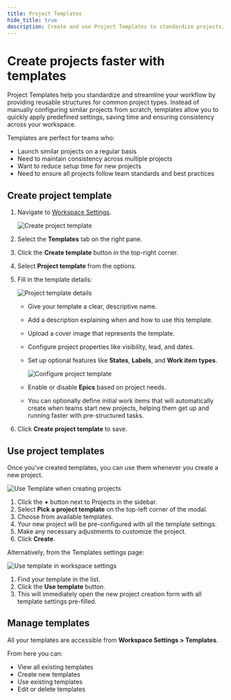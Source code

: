 ```yaml
---
title: Project Templates
hide_title: true
description: Create and use Project Templates to standardize projects, save setup time, and ensure consistency across your workspace with predefined settings.
---
```



<div className="tag-wrapper">
  <h1>Create projects faster with templates</h1>
  <Tags tags={[{ name: "Business", additionalClass: "business" }]} />
</div>

Project Templates help you standardize and streamline your workflow by providing reusable structures for common project types. Instead of manually configuring similar projects from scratch, templates allow you to quickly apply predefined settings, saving time and ensuring consistency across your workspace.

Templates are perfect for teams who:

- Launch similar projects on a regular basis
- Need to maintain consistency across multiple projects
- Want to reduce setup time for new projects
- Need to ensure all projects follow team standards and best practices

## Create project template

1. Navigate to [Workspace Settings](https://docs.plane.so/core-concepts/workspaces/overview#access-workspace-settings).

   ![Create project template](https://media.docs.plane.so/templates/create-project-template.webp#hero-tr)
2. Select the **Templates** tab on the right pane.
3. Click the **Create template** button in the top-right corner.
4. Select **Project template** from the options.
5. Fill in the template details:

   ![Project template details](https://media.docs.plane.so/templates/project-template-details.webp#hero)
   - Give your template a clear, descriptive name.
   - Add a description explaining when and how to use this template.
   - Upload a cover image that represents the template.
   - Configure project properties like visibility, lead, and dates.
   - Set up optional features like **States**, **Labels**, and **Work item types**.

     ![Configure project template](https://media.docs.plane.so/templates/configure-project-template.webp#hero)
   - Enable or disable **Epics** based on project needs.
   - You can optionally define initial work items that will automatically create when teams start new projects, helping them get up and running faster with pre-structured tasks.
6. Click **Create project template** to save.

## Use project templates

Once you've created templates, you can use them whenever you create a new project.

![Use Template when creating projects](https://media.docs.plane.so/templates/use-template-projects.webp#hero)

1. Click the **+** button next to Projects in the sidebar.
2. Select **Pick a project template** on the top-left corner of the modal.
3. Choose from available templates.
4. Your new project will be pre-configured with all the template settings.
5. Make any necessary adjustments to customize the project.
6. Click **Create**.

Alternatively, from the Templates settings page:

![Use template in workspace settings](https://media.docs.plane.so/templates/use-template.webp#hero)

1. Find your template in the list.
2. Click the **Use template** button.
3. This will immediately open the new project creation form with all template settings pre-filled.

## Manage templates

All your templates are accessible from **Workspace Settings > Templates**.

From here you can:

- View all existing templates
- Create new templates
- Use existing templates
- Edit or delete templates
